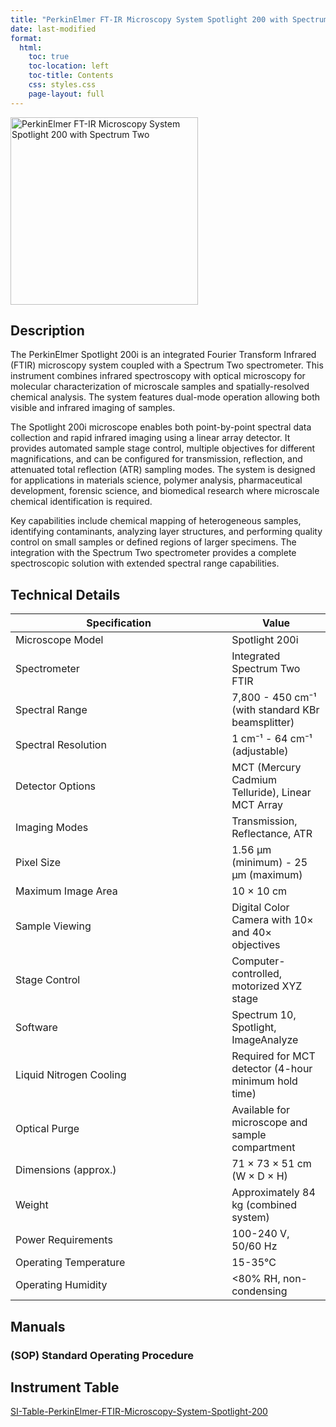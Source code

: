 ```yaml
---
title: "PerkinElmer FT-IR Microscopy System Spotlight 200 with Spectrum Two"
date: last-modified
format:
  html:
    toc: true
    toc-location: left
    toc-title: Contents
    css: styles.css
    page-layout: full
---
```


![](/assets/images/PerkinElmer-FT-IR-Spotlight-200-with-Spectrum-Two-Image.png "PerkinElmer FT-IR Microscopy System Spotlight 200 with Spectrum Two"){fig-align="left" width=300}


## Description

The PerkinElmer Spotlight 200i is an integrated Fourier Transform Infrared (FTIR) microscopy system coupled with a Spectrum Two spectrometer. This instrument combines infrared spectroscopy with optical microscopy for molecular characterization of microscale samples and spatially-resolved chemical analysis. The system features dual-mode operation allowing both visible and infrared imaging of samples.

The Spotlight 200i microscope enables both point-by-point spectral data collection and rapid infrared imaging using a linear array detector. It provides automated sample stage control, multiple objectives for different magnifications, and can be configured for transmission, reflection, and attenuated total reflection (ATR) sampling modes. The system is designed for applications in materials science, polymer analysis, pharmaceutical development, forensic science, and biomedical research where microscale chemical identification is required.

Key capabilities include chemical mapping of heterogeneous samples, identifying contaminants, analyzing layer structures, and performing quality control on small samples or defined regions of larger specimens. The integration with the Spectrum Two spectrometer provides a complete spectroscopic solution with extended spectral range capabilities.

## Technical Details

| Specification | Value |
|---------------|-------|
| Microscope Model | Spotlight 200i |
| Spectrometer | Integrated Spectrum Two FTIR |
| Spectral Range | 7,800 - 450 cm⁻¹ (with standard KBr beamsplitter) |
| Spectral Resolution | 1 cm⁻¹ - 64 cm⁻¹ (adjustable) |
| Detector Options | MCT (Mercury Cadmium Telluride), Linear MCT Array |
| Imaging Modes | Transmission, Reflectance, ATR |
| Pixel Size | 1.56 μm (minimum) - 25 μm (maximum) |
| Maximum Image Area | 10 × 10 cm |
| Sample Viewing | Digital Color Camera with 10× and 40× objectives |
| Stage Control | Computer-controlled, motorized XYZ stage |
| Software | Spectrum 10, Spotlight, ImageAnalyze |
| Liquid Nitrogen Cooling | Required for MCT detector (4-hour minimum hold time) |
| Optical Purge | Available for microscope and sample compartment |
| Dimensions (approx.) | 71 × 73 × 51 cm (W × D × H) |
| Weight | Approximately 84 kg (combined system) |
| Power Requirements | 100-240 V, 50/60 Hz |
| Operating Temperature | 15-35°C |
| Operating Humidity | <80% RH, non-condensing |

## Manuals

### (SOP) Standard Operating Procedure


## Instrument Table

[SI-Table-PerkinElmer-FTIR-Microscopy-System-Spotlight-200](/Instrumentation/SI-Table-PerkinElmer-FTIR-Microscopy-System-Spotlight-200.qmd)